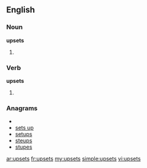 ==English==
===Noun===
'''upsets'''
# {{plural of|[[upset]]}} 

===Verb===
'''upsets'''
# {{third-person singular of|[[upset]]}}

===Anagrams===
* {{alphagram|epsstu}}
* [[sets up#English|sets up]]
* [[setups#English|setups]]
* [[steups#English|steups]]
* [[stupes#English|stupes]]

[[ar:upsets]]
[[fr:upsets]]
[[my:upsets]]
[[simple:upsets]]
[[vi:upsets]]